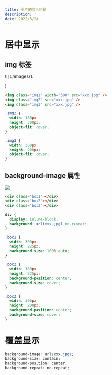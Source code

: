 ```yaml
---
title: 图片的显示问题
description: ''
date: 2022/3/28
---
```


# 居中显示

## img 标签

![](./images/1.

)

```html
<img class="img1" width="300" src="xxx.jpg" />
<img class="img2" src="xxx.jpg" />
<img class="img3" src="xxx.jpg" />
```

```css
.img2 {
  width: 180px;
  height: 300px;
  object-fit: cover;
}

.img3 {
  width: 300px;
  height: 200px;
  object-fit: cover;
}
```

## background-image 属性

![](xxx.jpg)

```html
<div class="box1"></div>
<div class="box2"></div>
<div class="box3"></div>
```

```css
div {
  display: inline-block;
  background: url(xxx.jpg) no-repeat;
}

.box1 {
  width: 300px;
  height: 225px;
  background-size: 100% auto;
}

.box2 {
  width: 180px;
  height: 225px;
  background-position: center;
  background-size: cover;
}

.box3 {
  width: 300px;
  height: 200px;
  background-position: center;
  background-size: cover;
}
```

# 覆盖显示

```css
background-image: url(xxx.jpg);
background-size: contain;
background-position: center;
background-repeat: no-repeat;
```
